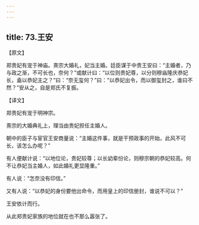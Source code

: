 ```yaml
---
---
---
```

title: 73.王安
---



【原文】

郑贵妃有宠于神庙。熹宗大婚礼，妃当主婚。廷臣谋于中贵王安曰：“主婚者，乃与政之渐，不可长也，奈何？”或献计曰：“以位则贵妃尊，以分则穆庙隆庆恭妃长，盍以恭妃主之？”曰：“奈无玺何？”曰：“以恭妃出令，而以御玺封之，谁曰不然？”安从之，自是郑氏不复振。

【译文】

郑贵妃有宠于明神宗。

熹宗的大婚典礼上，理当由贵妃担任主婚人。

朝中的臣子与宦官王安商量说：“主婚这件事，就是干预政事的开始，此风不可长，该怎么办呢？”

有人便献计说：“以地位论，贵妃较尊；以长幼辈份论，则穆宗朝的恭妃较高。何不让恭妃当主婚人，如此婚礼更显隆重。”

有人说：“怎奈没有印信。”

又有人说：“以恭妃的身份要他出命令，而用皇上的印信册封，谁说不可以？”

王安依计而行。

从此郑贵妃家族的地位就在也不那么嚣张了。
